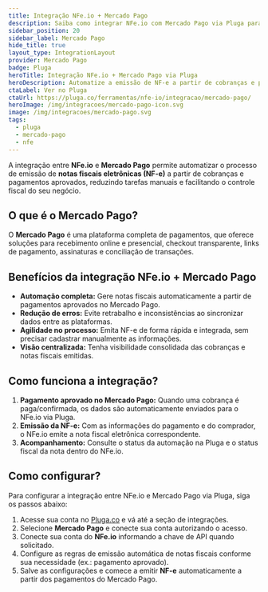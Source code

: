 ```yaml
---
title: Integração NFe.io + Mercado Pago
description: Saiba como integrar NFe.io com Mercado Pago via Pluga para automatizar a emissão de notas fiscais eletrônicas a partir de pagamentos aprovados.
sidebar_position: 20
sidebar_label: Mercado Pago
hide_title: true
layout_type: IntegrationLayout
provider: Mercado Pago
badge: Pluga
heroTitle: Integração NFe.io + Mercado Pago via Pluga
heroDescription: Automatize a emissão de NF-e a partir de cobranças e pagamentos aprovados no Mercado Pago.
ctaLabel: Ver no Pluga
ctaUrl: https://pluga.co/ferramentas/nfe-io/integracao/mercado-pago/
heroImage: /img/integracoes/mercado-pago-icon.svg
image: /img/integracoes/mercado-pago.svg
tags:
  - pluga
  - mercado-pago
  - nfe
---
```


A integração entre **NFe.io** e **Mercado Pago** permite automatizar o processo de emissão de **notas fiscais eletrônicas (NF-e)**
a partir de cobranças e pagamentos aprovados, reduzindo tarefas manuais e facilitando o controle fiscal do seu negócio.

## O que é o Mercado Pago?

O **Mercado Pago** é uma plataforma completa de pagamentos, que oferece soluções para recebimento online e presencial,
checkout transparente, links de pagamento, assinaturas e conciliação de transações.

## Benefícios da integração NFe.io + Mercado Pago

- **Automação completa:** Gere notas fiscais automaticamente a partir de pagamentos aprovados no Mercado Pago.
- **Redução de erros:** Evite retrabalho e inconsistências ao sincronizar dados entre as plataformas.
- **Agilidade no processo:** Emita NF-e de forma rápida e integrada, sem precisar cadastrar manualmente as informações.
- **Visão centralizada:** Tenha visibilidade consolidada das cobranças e notas fiscais emitidas.

## Como funciona a integração?

1. **Pagamento aprovado no Mercado Pago:** Quando uma cobrança é paga/confirmada, os dados são automaticamente enviados para o NFe.io via Pluga.
2. **Emissão da NF-e:** Com as informações do pagamento e do comprador, o NFe.io emite a nota fiscal eletrônica correspondente.
3. **Acompanhamento:** Consulte o status da automação na Pluga e o status fiscal da nota dentro do NFe.io.

## Como configurar?

Para configurar a integração entre NFe.io e Mercado Pago via Pluga, siga os passos abaixo:

1. Acesse sua conta no [Pluga.co][1] e vá até a seção de integrações.
2. Selecione **Mercado Pago** e conecte sua conta autorizando o acesso.
3. Conecte sua conta do **NFe.io** informando a chave de API quando solicitado.
4. Configure as regras de emissão automática de notas fiscais conforme sua necessidade (ex.: pagamento aprovado).
5. Salve as configurações e comece a emitir **NF-e** automaticamente a partir dos pagamentos do Mercado Pago.

[1]: https://pluga.co/ferramentas/nfe-io/integracao/mercado-pago/

